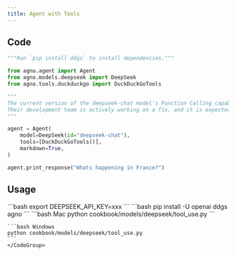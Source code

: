 ```yaml
---
title: Agent with Tools
---
```


## Code

```python cookbook/models/deepseek/tool_use.py
"""Run `pip install ddgs` to install dependencies."""

from agno.agent import Agent
from agno.models.deepseek import DeepSeek
from agno.tools.duckduckgo import DuckDuckGoTools

"""
The current version of the deepseek-chat model's Function Calling capabilitity is unstable, which may result in looped calls or empty responses.
Their development team is actively working on a fix, and it is expected to be resolved in the next version.
"""

agent = Agent(
    model=DeepSeek(id="deepseek-chat"),
    tools=[DuckDuckGoTools()],
    markdown=True,
)

agent.print_response("Whats happening in France?")
```

## Usage

<Steps>
  <Snippet file="create-venv-step.mdx" />

  <Step title="Set your API key">
    ```bash
    export DEEPSEEK_API_KEY=xxx
    ```
  </Step>

  <Step title="Install libraries">
    ```bash
    pip install -U openai ddgs agno
    ```
  </Step>

  <Step title="Run Agent">
    <CodeGroup>
    ```bash Mac
    python cookbook/models/deepseek/tool_use.py
    ```

    ```bash Windows
    python cookbook/models/deepseek/tool_use.py
    ```
    </CodeGroup>
  </Step>
</Steps>